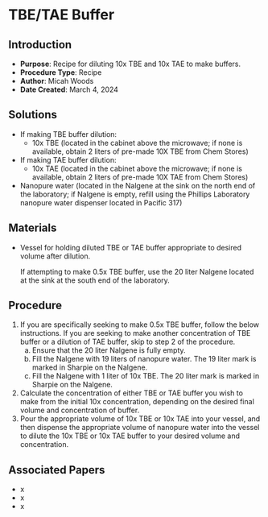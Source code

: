 # TBE/TAE Buffer 

## Introduction

-   **Purpose**: Recipe for diluting 10x TBE and 10x TAE to make buffers.
-   **Procedure Type**: Recipe
-   **Author**: Micah Woods
-   **Date Created**: March 4, 2024

## Solutions

-   If making TBE buffer dilution:
    -   10x TBE (located in the cabinet above the microwave; if none is available, obtain 2 liters of pre-made 10X TBE from Chem Stores)
-   If making TAE buffer dilution:
    -   10x TAE (located in the cabinet above the microwave; if none is available, obtain 2 liters of pre-made 10X TAE from Chem Stores)
-   Nanopure water (located in the Nalgene at the sink on the north end of the laboratory; if Nalgene is empty, refill using the Phillips Laboratory nanopure water dispenser located in Pacific 317)

## Materials

-   Vessel for holding diluted TBE or TAE buffer appropriate to desired volume after dilution.

    ::: {.callout-important title="NOTE"}
    If attempting to make 0.5x TBE buffer, use the 20 liter Nalgene located at the sink at the south end of the laboratory.
    :::

## Procedure

1.  If you are specifically seeking to make 0.5x TBE buffer, follow the below instructions. If you are seeking to make another concentration of TBE buffer or a dilution of TAE buffer, skip to step 2 of the procedure.
    a.  Ensure that the 20 liter Nalgene is fully empty.
    b.  Fill the Nalgene with 19 liters of nanopure water. The 19 liter mark is marked in Sharpie on the Nalgene.
    c.  Fill the Nalgene with 1 liter of 10x TBE. The 20 liter mark is marked in Sharpie on the Nalgene.
2.  Calculate the concentration of either TBE or TAE buffer you wish to make from the initial 10x concentration, depending on the desired final volume and concentration of buffer.
3.  Pour the appropriate volume of 10x TBE or 10x TAE into your vessel, and then dispense the appropriate volume of nanopure water into the vessel to dilute the 10x TBE or 10x TAE buffer to your desired volume and concentration.

## Associated Papers

-   x
-   x
-   x
